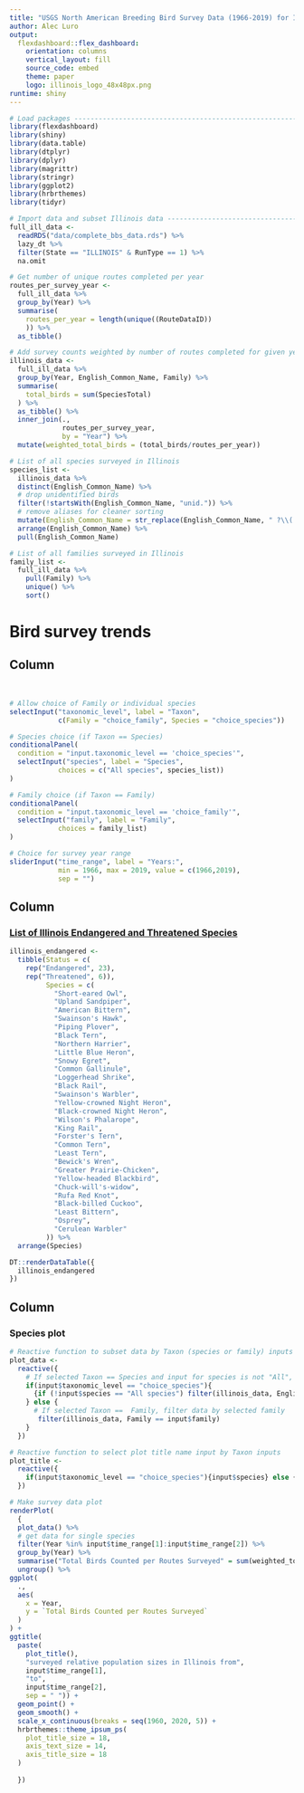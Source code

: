 ```yaml
---
title: "USGS North American Breeding Bird Survey Data (1966-2019) for Illinois "
author: Alec Luro
output: 
  flexdashboard::flex_dashboard:
    orientation: columns
    vertical_layout: fill
    source_code: embed
    theme: paper
    logo: illinois_logo_48x48px.png
runtime: shiny
---
```


```r
# Load packages -------------------------------------------------------------
library(flexdashboard)
library(shiny)
library(data.table)
library(dtplyr)
library(dplyr)
library(magrittr)
library(stringr)
library(ggplot2)
library(hrbrthemes)
library(tidyr)

# Import data and subset Illinois data -------------------------------------------------------------
full_ill_data <-
  readRDS("data/complete_bbs_data.rds") %>%
  lazy_dt %>% 
  filter(State == "ILLINOIS" & RunType == 1) %>% 
  na.omit

# Get number of unique routes completed per year
routes_per_survey_year <-
  full_ill_data %>%
  group_by(Year) %>%
  summarise(
    routes_per_year = length(unique((RouteDataID))
    )) %>%
  as_tibble()

# Add survey counts weighted by number of routes completed for given year
illinois_data <-
  full_ill_data %>%
  group_by(Year, English_Common_Name, Family) %>%
  summarise(
    total_birds = sum(SpeciesTotal)
  ) %>%
  as_tibble() %>% 
  inner_join(.,
             routes_per_survey_year,
             by = "Year") %>% 
  mutate(weighted_total_birds = (total_birds/routes_per_year))

# List of all species surveyed in Illinois
species_list <-
  illinois_data %>% 
  distinct(English_Common_Name) %>% 
  # drop unidentified birds
  filter(!startsWith(English_Common_Name, "unid.")) %>% 
  # remove aliases for cleaner sorting
  mutate(English_Common_Name = str_replace(English_Common_Name, " ?\\(.*\\) ?", "")) %>%
  arrange(English_Common_Name) %>% 
  pull(English_Common_Name)

# List of all families surveyed in Illinois
family_list <-
  full_ill_data %>% 
    pull(Family) %>%  
    unique() %>% 
    sort()

```

Bird survey trends
===================================== 

Column {.sidebar}
-----------------------------------------------------------------------
<br>

```r
# Allow choice of Family or individual species
selectInput("taxonomic_level", label = "Taxon",
            c(Family = "choice_family", Species = "choice_species"))

# Species choice (if Taxon == Species)
conditionalPanel(
  condition = "input.taxonomic_level == 'choice_species'",
  selectInput("species", label = "Species",
            choices = c("All species", species_list))
)

# Family choice (if Taxon == Family)
conditionalPanel(
  condition = "input.taxonomic_level == 'choice_family'",
  selectInput("family", label = "Family",
            choices = family_list)
)

# Choice for survey year range
sliderInput("time_range", label = "Years:",
            min = 1966, max = 2019, value = c(1966,2019),
            sep = "")
```

Column {data-width=200}
-----------------------------------------------------------------------
### [List of Illinois Endangered and Threatened Species](https://www2.illinois.gov/dnr/ESPB/Documents/ET%20List%20Review%20and%20Revision/Illinois%20Endangered%20and%20Threatened%20Species.pdf)
```r

illinois_endangered <-
  tibble(Status = c(
    rep("Endangered", 23),
    rep("Threatened", 6)),
         Species = c(
           "Short-eared Owl",
           "Upland Sandpiper",
           "American Bittern",
           "Swainson's Hawk",
           "Piping Plover",
           "Black Tern",
           "Northern Harrier",
           "Little Blue Heron",
           "Snowy Egret",
           "Common Gallinule",
           "Loggerhead Shrike",
           "Black Rail",
           "Swainson's Warbler",
           "Yellow-crowned Night Heron",
           "Black-crowned Night Heron",
           "Wilson's Phalarope",
           "King Rail",
           "Forster's Tern",
           "Common Tern",
           "Least Tern",
           "Bewick's Wren",
           "Greater Prairie-Chicken",
           "Yellow-headed Blackbird",
           "Chuck-will's-widow",
           "Rufa Red Knot",
           "Black-billed Cuckoo",
           "Least Bittern",
           "Osprey",
           "Cerulean Warbler"
         )) %>% 
  arrange(Species)

DT::renderDataTable({
  illinois_endangered
})

```



Column
-----------------------------------------------------------------------

### Species plot
```r

# Reactive function to subset data by Taxon (species or family) inputs
plot_data <-
  reactive({
    # If selected Taxon == Species and input for species is not "All", filter data by selected single species
    if(input$taxonomic_level == "choice_species"){
      {if (!input$species == "All species") filter(illinois_data, English_Common_Name == input$species) else illinois_data} 
    } else {
      # If selected Taxon ==  Family, filter data by selected family
       filter(illinois_data, Family == input$family)
    }
  })

# Reactive function to select plot title name input by Taxon inputs
plot_title <-
  reactive({
    if(input$taxonomic_level == "choice_species"){input$species} else {input$family}
  })

# Make survey data plot
renderPlot(
  {
  plot_data() %>% 
  # get data for single species
  filter(Year %in% input$time_range[1]:input$time_range[2]) %>%
  group_by(Year) %>%
  summarise("Total Birds Counted per Routes Surveyed" = sum(weighted_total_birds)) %>%
  ungroup() %>%
ggplot(
  .,
  aes(
    x = Year,
    y = `Total Birds Counted per Routes Surveyed`
  )
) +
ggtitle(
  paste(
    plot_title(),
    "surveyed relative population sizes in Illinois from",
    input$time_range[1],
    "to",
    input$time_range[2],
    sep = " ")) +
  geom_point() +
  geom_smooth() +
  scale_x_continuous(breaks = seq(1960, 2020, 5)) +
  hrbrthemes::theme_ipsum_ps(
    plot_title_size = 18,
    axis_text_size = 14,
    axis_title_size = 18
  )
    
  })

```
